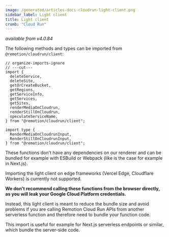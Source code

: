 ```yaml
---
image: /generated/articles-docs-cloudrun-light-client.png
sidebar_label: Light client
title: Light client
crumb: "Cloud Run"
---
```


_available from v4.0.84_

The following methods and types can be imported from `@remotion/cloudrun/client`:

```tsx twoslash
// organize-imports-ignore
// ---cut---
import {
  deleteService,
  deleteSite,
  getOrCreateBucket,
  getRegions,
  getServiceInfo,
  getServices,
  getSites,
  renderMediaOnCloudrun,
  renderStillOnCloudrun,
  speculateServiceName,
} from "@remotion/cloudrun/client";

import type {
  RenderMediaOnCloudrunInput,
  RenderStillOnCloudrunInput,
} from "@remotion/cloudrun/client";
```

These functions don't have any dependencies on our renderer and can be bundled for example with ESBuild or Webpack (like is the case for example in Next.js).

Importing the light client on edge frameworks (Vercel Edge, Cloudflare Workers) is currently not supported.

**We don't recommend calling these functions from the browser directly, as you will leak your Google Cloud Platform credentials.**

Instead, this light client is meant to reduce the bundle size and avoid problems if you are calling Remotion Cloud Run APIs from another serverless function and therefore need to bundle your function code.

This import is useful for example for Next.js serverless endpoints or similar, which bundle the server-side code.
